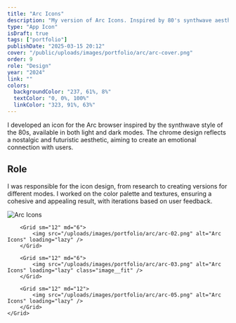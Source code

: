 ```yaml
---
title: "Arc Icons"
description: "My version of Arc Icons. Inspired by 80's synthwave aesthetics with dark and light versions."
type: "App Icon"
isDraft: true
tags: ["portfolio"]
publishDate: "2025-03-15 20:12"
cover: "/public/uploads/images/portfolio/arc/arc-cover.png"
order: 9
role: "Design"
year: "2024"
link: ""
colors:
  backgroundColor: "237, 61%, 8%"
  textColor: "0, 0%, 100%"
  linkColor: "323, 91%, 63%"
---
```



<div class="wrap-sm">

I developed an icon for the Arc browser inspired by the synthwave style of the 80s, available in both light and dark modes. The chrome design reflects a nostalgic and futuristic aesthetic, aiming to create an emotional connection with users.


## Role 

I was responsible for the icon design, from research to creating versions for different modes. I worked on the color palette and textures, ensuring a cohesive and appealing result, with iterations based on user feedback.


</div>

<div class="wrap-wider">
    <Grid isContainer>
        <Grid sm="12" md="12">
            <img src="/uploads/images/portfolio/arc/arc-04.png" alt="Arc Icons" loading="lazy" />
        </Grid>

        <Grid sm="12" md="6">
            <img src="/uploads/images/portfolio/arc/arc-02.png" alt="Arc Icons" loading="lazy" />
        </Grid>

        <Grid sm="12" md="6">
            <img src="/uploads/images/portfolio/arc/arc-03.png" alt="Arc Icons" loading="lazy" class="image__fit" />
        </Grid>

        <Grid sm="12" md="12">
            <img src="/uploads/images/portfolio/arc/arc-05.png" alt="Arc Icons" loading="lazy" />
        </Grid>
    </Grid>
</div>